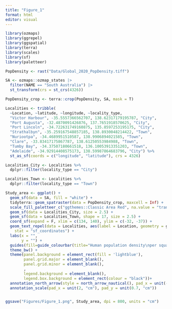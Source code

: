 ```yaml
---
title: "Figure_1"
format: html
editor: visual
---
```


```r
library(ozmaps)
library(ggrepel)
library(ggspatial)
library(terra)
library(scales)
library(sf)
library(paletteer)

PopDensity <- rast("Data/Global_2020_PopDensity.tiff")

SA <- ozmaps::ozmap_states |>
  filter(NAME == "South Australia") |>
  st_transform(crs = st_crs(4326))

PopDensity_crop <- terra::crop(PopDensity, SA, mask = T)

Localities <- tribble(
  ~Location, ~latitude, ~longitude, ~locality_type, 
  "Victor Harbour", -35.5557366562707, 138.62317179195787, "City",                 
  "Port Augusta", -32.4870091426876, 137.7651918570625, "City",
  "Port Lincoln", -34.722631749160875, 135.8597253195175, "City",
  "Strathalbyn", -35.259167548857185, 138.8930048214422, "Town",
  "Nuriootpa", -34.4689951510587, 138.9906894021585, "Town",
  "Clare", -33.83417175867787, 138.61250553984988, "Town",
  "Tumby Bay", -34.37507180661518, 136.10053913351203, "Town",
  "Adelaide", -34.92914408575173, 138.59987864683796, "City") %>% 
  st_as_sf(coords = c("longitude", "latitude"), crs = 4326)

Localities_City <- Localities %>% 
  dplyr::filter(locality_type == "City")

Localities_Town <- Localities %>% 
  dplyr::filter(locality_type == "Town")

Study_area <- ggplot() +
  geom_sf(data = SA, fill = "white") +
  tidyterra::geom_spatraster(data = PopDensity_crop, maxcell = Inf) +
  scale_fill_paletteer_c("ggthemes::Classic Area Red", na.value = "transparent", trans = "log10", labels = label_number(drop0trailing = TRUE)) +
  geom_sf(data = Localities_City, size = 2.5) +
  geom_sf(data = Localities_Town, shape = 17, size = 2.5) +
  coord_sf(expand = F, xlim = c(134, 140), ylim = c(-32, -37)) +
  geom_text_repel(data = Localities, aes(label = Location, geometry = geometry),
    stat = "sf_coordinates") +
  labs(x = "",
       y = "") +
  guides(fill=guide_colourbar(title="Human population density\nper square kilometre")) +
  theme_bw() +
  theme(panel.background = element_rect(fill = 'lightblue'),
        panel.grid.major = element_blank(), 
        panel.grid.minor = element_blank(),
        ,
        legend.background = element_blank(),
        legend.box.background = element_rect(colour = "black"))+
  annotation_north_arrow(style = north_arrow_nautical(), pad_x = unit(-0.05, "cm")) +
  annotation_scale(pad_x = unit(2, "cm"), pad_y = unit(0.7, "cm"))


ggsave("Figures/Figure_1.png", Study_area, dpi = 800, units = "cm")
```
